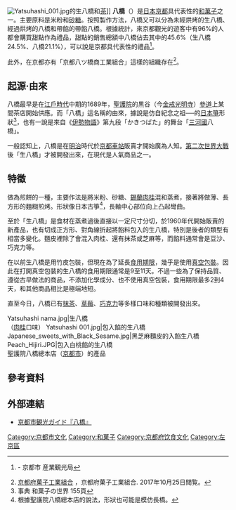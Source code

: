 [[File:Yatsuhashi_001.jpg|thumb]]的生八橋和[[茶|茶]]]]
'''八橋'''（{{Jpn|j = 八ッ橋|hg = やつはし|rm = Yatsuhashi}}）是[[日本|日本]][[京都|京都]]具代表性的[[和菓子|和菓子]]之一。主要原料是米粉和[[砂糖|砂糖]]。按照製作方法，八橋又可以分為未經烘烤的生八橋、經過烘烤的八橋和帶餡的帶餡八橋。根據統計，來京都觀光的遊客中有96%的人都會購買甜點作為禮品，甜點的銷售總額中八橋佔去其中的45.6%（生八橋24.5%、八橋21.1%），可以說是京都具代表性的禮品<ref>{{PDFlink|[http://raku.city.kyoto.jp/kanko_top/image/kanko_chosa18.pdf 平成18年京都市観光調査年表]}} - 京都市 産業観光局</ref>。

此外，在京都亦有「京都八ツ橋商工業組合」這樣的組織存在<ref>[http://www.kyokakouso.jp/kasikougyou.html 京都府菓子工業組合] {{Wayback|url=http://www.kyokakouso.jp/kasikougyou.html |date=20180829195131 }}，京都府菓子工業組合. 2017年10月25日閲覧。</ref>。

==起源‧由來==
八橋最早是在[[江戶時代|江戶時代]]中期的1689年，[[聖護院|聖護院]]的黒谷（今[[金戒光明寺|金戒光明寺]]）[[神道_(道路)|參道]]上某間茶店開始供應。而「八橋」這名稱的由來，據說是仿自紀念{{link-ja|日本箏曲|箏曲}}之祖──{{link-ja|八橋検校}}的[[日本箏|日本箏]]形狀<ref name="jiten155">事典 和菓子の世界 155頁</ref>，也有一說是來自《[[伊勢物語|伊勢物語]]》第九段「かきつばた」的舞台「[[三河國|三河國]]八橋」。

一般認知上，八橋是在[[明治|明治]]時代於[[京都車站|京都車站]]販賣才開始廣為人知。[[第二次世界大戰|第二次世界大戰]]後「生八橋」才被開發出來，在現代是人氣商品之一。
==特徵==
做為煎餅的一種，主要作法是將米粉、砂糖、[[錫蘭肉桂|錫蘭肉桂]]混和蒸煮，接著將做薄、長方形的麵糊煎烤。形狀像日本古箏<ref>根據聖護院八橋總本店的說法，形狀也可能是模仿長橋。</ref>，長軸中心部位向上凸起彎曲。

至於「生八橋」是食材在蒸煮過後直接以一定尺寸分切，於1960年代開始販賣的新產品，也有切成正方形、對角線折起將餡料包入的生八橋，特別是後者的類型有相當多變化。麵皮裡除了會混入肉桂、還有抹茶或芝麻等，而餡料通常會是豆沙、巧克力等。

在以前生八橋是用竹皮包裝，但現在為了延長[[最佳食用日期|食用期限]]，幾乎是使用[[真空包裝|真空包裝]]。因此在打開真空包裝的生八橋的食用期限通常是9至11天。不過一些為了保持品質、遵從古早做法的商品，不添加化學成分、也不使用真空包裝，食用期限最多2到4天，和其他商品相比是極端地短。

直至今日，八橋已有[[抹茶|抹茶]]、[[草莓|草莓]]、[[巧克力|巧克力]]等多樣口味和種類被開發出來。

<gallery>
Yatsuhashi nama.jpg|生八橋<br>（[[肉桂|肉桂]]口味）
Yatsuhashi 001.jpg|包入餡的生八橋
Japanese_sweets_with_Black_Sesame.jpg|黑芝麻麵皮的入餡生八橋
Peach_Hijiri.JPG|包入白桃餡的生八橋<br>聖護院八橋總本店（[[京都市|京都市]]）的產品
</gallery>

== 參考資料 ==
{{reflist}}

== 外部連結 ==
* [http://kyoto.gurimori.com/cityguide/000065.html 京都市観光ガイド『八橋』]{{Wayback|url=http://kyoto.gurimori.com/cityguide/000065.html |date=20201018170958 }}

{{DEFAULTSORT:Yatsuhashi}}
[[Category:京都市文化|Category:京都市文化]]
[[Category:和菓子|Category:和菓子]]
[[Category:京都府饮食文化|Category:京都府饮食文化]]
[[Category:左京區|Category:左京區]]